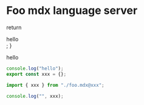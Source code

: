 # Foo mdx language server


  return <div>hello</div>;
}

<App name={1}>
  <div>hello</div>
</App>

<Hello />

```ts:xxx.ts
console.log("hello");
export const xxx = {};
```

```ts
import { xxx } from "./foo.mdx@xxx";

console.log("", xxx);
```